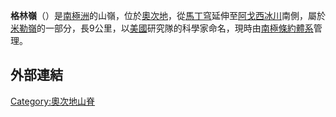 {{coord|83|12|S|157|10|E|source:GNIS|display=title}}

'''格林嶺'''（{{lang-en|Greene Ridge}}）是[[南極洲|南極洲]]的山嶺，位於[[奧次地|奧次地]]，從[[馬丁穹|馬丁穹]]延伸至[[阿戈西冰川|阿戈西冰川]]南側，屬於[[米勒嶺|米勒嶺]]的一部分，長9公里，以[[美國|美國]]研究隊的科學家命名，現時由[[南極條約體系|南極條約體系]]管理。

==外部連結==
{{cite gnis | type = antarid | id = 5996| name = Greene Ridge | accessdate = 2012-05-07}}

{{DEFAULTSORT:Greene Ridge}}
[[Category:奧次地山脊|Category:奧次地山脊]]


{{OatesLand-geo-stub}}